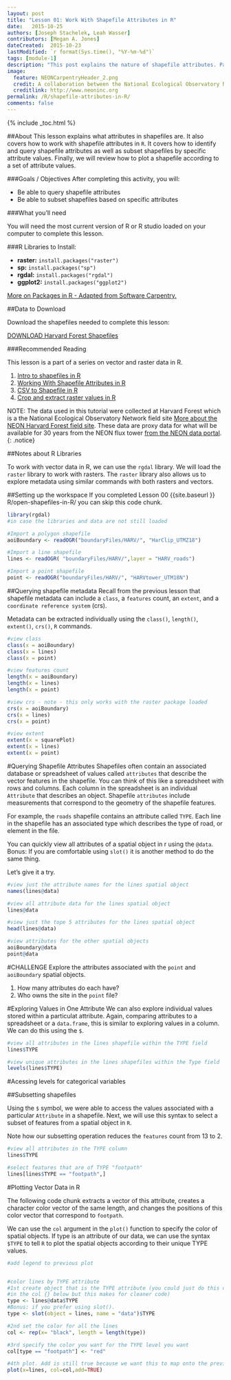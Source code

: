 ```yaml
---
layout: post
title: "Lesson 01: Work With Shapefile Attributes in R"
date:   2015-10-25
authors: [Joseph Stachelek, Leah Wasser]
contributors: [Megan A. Jones]
dateCreated:  2015-10-23
lastModified: `r format(Sys.time(), "%Y-%m-%d")`
tags: [module-1]
description: "This post explains the nature of shapefile attributes. Participants will be able to locate and query shapefile attributes as well as subset shapefiles by specific attribute values."
image:
  feature: NEONCarpentryHeader_2.png
  credit: A collaboration between the National Ecological Observatory Network (NEON) and Data Carpentry
  creditlink: http://www.neoninc.org
permalink: /R/shapefile-attributes-in-R/
comments: false
---
```


{% include _toc.html %}


##About
This lesson explains what attributes in shapefiles are. It also covers how to work 
with shapefile attributes in `R`. It covers how to identify and query shapefile 
attributes as well as subset shapefiles by specific attribute values. Finally,
we will review how to plot a shapefile according to a set of attribute values.

<div id="objectives" markdown="1">

###Goals / Objectives
After completing this activity, you will:

 * Be able to query shapefile attributes
 * Be able to subset shapefiles based on specific attributes
 
###What you'll need

You will need the most current version of R or R studio loaded on your computer 
to complete this lesson.

###R Libraries to Install:


* **raster:** `install.packages("raster")`
* **sp:** `install.packages("sp")`
* **rgdal:** `install.packages("rgdal")`
* **ggplot2:** `install.packages("ggplot2")`


<a href="{{ site.baseurl }}/R/Packages-In-R/" target="_blank"> 
More on Packages in R - Adapted from Software Carpentry.</a>

##Data to Download

Download the shapefiles needed to complete this lesson:

<a href="http://files.figshare.com/2387960/boundaryFiles.zip" class="btn btn-success"> 
DOWNLOAD Harvard Forest Shapefiles</a>

###Recommended Reading

This lesson is a part of a series on vector and raster data in R.

1. <a href="{{ site.baseurl }}/R/open-shapefiles-in-R/">
Intro to shapefiles in R</a>
2. <a href="{{ site.baseurl }}/R/shapefile-attributes-in-R/">
Working With Shapefile Attributes in R </a>
3. <a href="{{ site.baseurl }}/R/csv-to-shapefile-R/">
CSV to Shapefile in R</a>
4. <a href="{{ site.baseurl }}/R/crop-extract-raster-data-R/">
Crop and extract raster values in R</a>

</div>

NOTE: The data used in this tutorial were collected at Harvard Forest which is
a the National Ecological Observatory Network field site <a 
href="http://www.neoninc.org/science-design/field-sites/harvard-forest" target="_blank">
More about the NEON Harvard Forest field site</a>. These data are proxy data for
what will be available for 30 years from the NEON flux tower [from the NEON data portal](http://data.neoninc.org/ "NEON data").
{: .notice}
 
##Notes about R Libraries

To work with vector data in R, we can use the `rgdal` library. We will load the 
`raster` library to work with rasters. The `raster` library also allows us to 
explore metadata using similar commands with both rasters and vectors.

##Setting up the workspace
If you completed Lesson 00 {{site.baseurl }} R/open-shapefiles-in-R/ you can skip this code chunk.
```r

library(rgdal)
#in case the libraries and data are not still loaded

#Import a polygon shapefile 
aoiBoundary <- readOGR("boundaryFiles/HARV/", "HarClip_UTMZ18")

#Import a line shapefile
lines <- readOGR( "boundaryFiles/HARV/",layer = "HARV_roads")

#Import a point shapefile 
point <- readOGR("boundaryFiles/HARV/", "HARVtower_UTM18N")

```

##Querying shapefile metadata 
Recall from the previous lesson that shapefile metadata can include a `class`, 
a `features` count, an `extent`, and a `coordinate reference system` (crs). 

Metadata can be extracted individually using the `class()`, `length()`, 
`extent()`, `crs()`, `R` commands. 

```r

#view class
class(x = aoiBoundary)
class(x = lines)
class(x = point)

#view features count
length(x = aoiBoundary)
length(x = lines)
length(x = point)

#view crs - note - this only works with the raster package loaded
crs(x = aoiBoundary)
crs(x = lines)
crs(x = point)

#view extent
extent(x = squarePlot)
extent(x = lines)
extent(x = point)

```

#Querying Shapefile Attributes
Shapefiles often contain an associated database or spreadsheet of values called
`attributes` that describe the vector features in the shapefile. You can think
of this like a spreadsheet with rows and columns. Each column in the spreadsheet
is an individual `Attribute` that describes an object. Shapefile `attributes` 
include measurements that correspond to the geometry of the shapefile features.

For example, the `roads` shapefile contains an attribute called `TYPE`. Each
line in the shapefile has an associated type which describes the type of road, or 
element in the file. 


You can quickly view all attributes of a spatial object in r using the `@data`. 
Bonus: If you are comfortable using `slot()` it is another method to do the same
thing. 

Let's give it a try.

```r

#view just the attribute names for the lines spatial object
names(lines@data)

#view all attribute data for the lines spatial object
lines@data 

#view just the tope 5 attributes for the lines spatial object
head(lines@data)

#view attributes for the other spatial objects
aoiBoundary@data
point@data

```

#CHALLENGE
Explore the attributes associated with the `point` and `aoiBoundary` spatial objects. 

1. How many attributes do each have?
2. Who owns the site in the `point` file? 

#Exploring Values in One Attribute
We can also explore individual values stored within a particulat attribute. Again,
comparing attributes to a spreadsheet or a `data.frame`, this is similar to 
exploring values in a column. We can do this using the `$`.

```r

#view all attributes in the lines shapefile within the TYPE field
lines$TYPE

#view unique attributes in the lines shapefiles within the Type field
levels(lines$TYPE)

```

#Acessing levels for categorical variables

##Subsetting shapefiles

Using the `$` symbol, we were able to access the values associated with a 
particular `Attribute` in a shapefile. Next, we will use this syntax to select 
a subset of features from a spatial object in `R`. 

Note how our subsetting operation reduces the `features` count from 13 to 2. 

```r

#view all attributes in the TYPE column
lines$TYPE

#select features that are of TYPE "footpath"
lines[lines$TYPE == "footpath",]

```

#Plotting Vector Data in R

The following code chunk extracts a vector of this attribute, creates 
a character color vector of the same length, and changes the positions 
of this color vector that correspond to `footpath`.

We can use the `col` argument in the `plot()` function to specify the color of
spatial objects. If type is an attribute of our data, we can use the syntax
`$TYPE` to tell `R` to plot the spatial objects according to their unique TYPE
values. 

```r
#add legend to previous plot


#color lines by TYPE attribute
#1st create object that is the TYPE attribute (you could just do this directly
#in the col {} below but this makes for cleaner code)
type <- lines@data$TYPE
#Bonus: if you prefer using slot(). 
type <- slot(object = lines, name = "data")$TYPE

#2nd set the color for all the lines 
col <- rep(x= "black", length = length(type))

#3rd specify the color you want for the TYPE level you want 
col[type == "footpath"] <- "red"

#4th plot. Add is still true because we want this to map onto the previous plot 
plot(x=lines, col=col,add=TRUE)

```

